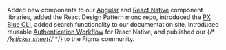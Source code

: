 Added new components to our [Angular](https://brightlayer-ui-components.github.io/angular) and [React Native](https://brightlayer-ui-components.github.io/react-native) component libraries, added the React Design Pattern mono repo, introduced the [PX Blue CLI](https://www.npmjs.com/package/@pxblue/cli), added search functionality to our documentation site, introduced reusable [Authentication Workflow](https://www.npmjs.com/package/@pxblue/react-native-auth-workflow) for React Native, and published our {/* <!-- markdown-link-check-disable --> */}[sticker sheet](https://www.figma.com/community/file/852558784352181868){/* <!-- markdown-link-check-enable --> */} to the Figma community.
